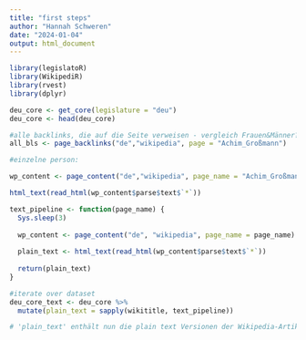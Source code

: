 ```yaml
---
title: "first steps"
author: "Hannah Schweren"
date: "2024-01-04"
output: html_document
---
```


```r
library(legislatoR)
library(WikipediR)
library(rvest)
library(dplyr)
```

```r
deu_core <- get_core(legislature = "deu")
deu_core <- head(deu_core)
```

```r
#alle backlinks, die auf die Seite verweisen - vergleich Frauen&Männer?
all_bls <- page_backlinks("de","wikipedia", page = "Achim_Großmann")
```

```r

#einzelne person:

wp_content <- page_content("de","wikipedia", page_name = "Achim_Großmann")

html_text(read_html(wp_content$parse$text$`*`))
```

```r


text_pipeline <- function(page_name) {
  Sys.sleep(3)
  
  wp_content <- page_content("de", "wikipedia", page_name = page_name)
  
  plain_text <- html_text(read_html(wp_content$parse$text$`*`))
  
  return(plain_text)
}

```

```r

#iterate over dataset
deu_core_text <- deu_core %>%
  mutate(plain_text = sapply(wikititle, text_pipeline))

# 'plain_text' enthält nun die plain text Versionen der Wikipedia-Artikel

```

